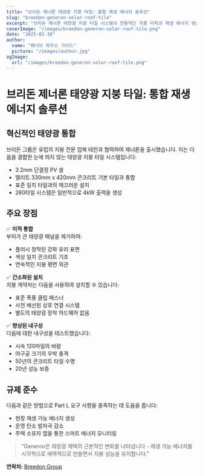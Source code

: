 ```yaml
---
title: "브리돈 제너론 태양광 지붕 타일: 통합 재생 에너지 솔루션"
slug: "breedon-generon-solar-roof-tile"
excerpt: "브리돈 제너론 태양광 지붕 타일 시스템이 전통적인 지붕 미학과 재생 에너지 생산을 어떻게 통합하는지 알아보세요."
coverImage: "/images/breedon-generon-solar-roof-tile.png"
date: "2025-02-10"
author:
  name: "패시브 하우스 가이드"
  picture: "/images/author.jpg"
ogImage:
  url: "/images/breedon-generon-solar-roof-tile.png"
---
```


# 브리돈 제너론 태양광 지붕 타일: 통합 재생 에너지 솔루션

## 혁신적인 태양광 통합

브리돈 그룹은 유럽의 지붕 전문 업체 테란과 협력하여 제너론을 출시했습니다. 이는 다음을 결합한 눈에 띄지 않는 태양광 지붕 타일 시스템입니다:

- 3.2mm 단결정 PV 셀
- 엘리트 330mm x 420mm 콘크리트 기본 타일과 통합
- 표준 일치 타일과의 매끄러운 설치
- 260타일 시스템은 일반적으로 4kW 출력을 생성

## 주요 장점

✅ **미적 통합**  
부피가 큰 태양광 패널을 제거하여:
- 플러시 장착된 강화 유리 표면
- 색상 일치 콘크리트 기초
- 연속적인 지붕 평면 외관

✅ **간소화된 설치**  
지붕 계약자는 다음을 사용하여 설치할 수 있습니다:
- 표준 폭풍 클립 패스너
- 사전 배선된 상호 연결 시스템
- 별도의 태양광 장착 하드웨어 없음

✅ **향상된 내구성**  
다음에 대한 내구성을 테스트했습니다:
- 시속 120마일의 바람
- 야구공 크기의 우박 충격
- 50년의 콘크리트 타일 수명
- 20년 성능 보증

## 규제 준수

다음과 같은 방법으로 Part L 요구 사항을 충족하는 데 도움을 줍니다:
- 현장 재생 가능 에너지 생성
- 운영 탄소 발자국 감소
- 주택 소유자 앱을 통한 스마트 에너지 모니터링

> "Generon은 태양광 채택의 근본적인 변화를 나타냅니다 - 재생 가능 에너지를 시각적으로 매력적으로 만들면서 지붕 성능을 유지합니다."  

**연락처:** [Breedon Group](https://www.breedongroup.com)